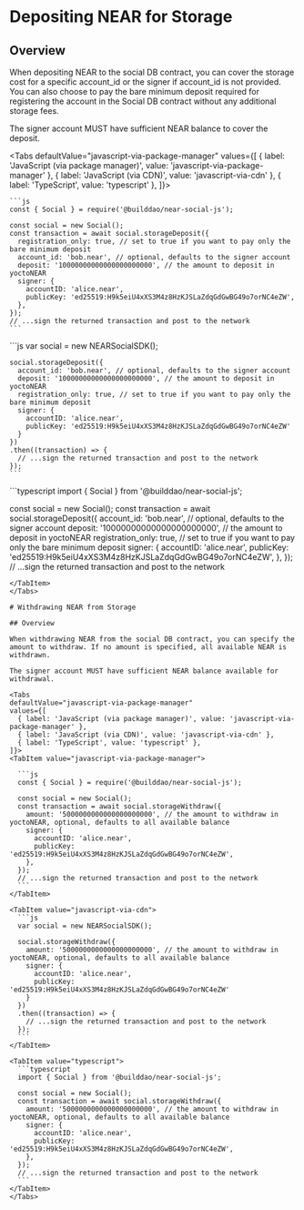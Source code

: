 
# Depositing NEAR for Storage

<TOCInline
  maxHeadingLevel={4}
  toc={toc}
/>

## Overview
When depositing NEAR to the social DB contract, you can cover the storage cost for a specific account_id or the signer if account_id is not provided. You can also choose to pay the bare minimum deposit required for registering the account in the Social DB contract without any additional storage fees.


The signer account MUST have sufficient NEAR balance to cover the deposit.

<Tabs
  defaultValue="javascript-via-package-manager"
  values={[
    { label: 'JavaScript (via package manager)', value: 'javascript-via-package-manager' },
    { label: 'JavaScript (via CDN)', value: 'javascript-via-cdn' },
    { label: 'TypeScript', value: 'typescript' },
  ]}>
  <TabItem value="javascript-via-package-manager">

    ```js
    const { Social } = require('@builddao/near-social-js');

    const social = new Social();
    const transaction = await social.storageDeposit({
      registration_only: true, // set to true if you want to pay only the bare minimum deposit
      account_id: 'bob.near', // optional, defaults to the signer account
      deposit: '10000000000000000000000', // the amount to deposit in yoctoNEAR
      signer: {
        accountID: 'alice.near',
        publicKey: 'ed25519:H9k5eiU4xXS3M4z8HzKJSLaZdqGdGwBG49o7orNC4eZW',
      },
    });
    // ...sign the returned transaction and post to the network
    ```

  </TabItem>

  <TabItem value="javascript-via-cdn">
    ```js
    var social = new NEARSocialSDK();

    social.storageDeposit({
      account_id: 'bob.near', // optional, defaults to the signer account
      deposit: '10000000000000000000000', // the amount to deposit in yoctoNEAR
      registration_only: true, // set to true if you want to pay only the bare minimum deposit
      signer: {
        accountID: 'alice.near',
        publicKey: 'ed25519:H9k5eiU4xXS3M4z8HzKJSLaZdqGdGwBG49o7orNC4eZW'
      }
    })
    .then((transaction) => {
      // ...sign the returned transaction and post to the network
    });
    ```
  </TabItem>

  <TabItem value="typescript">
  ```typescript
  import { Social } from '@builddao/near-social-js';

  const social = new Social();
  const transaction = await social.storageDeposit({
    account_id: 'bob.near', // optional, defaults to the signer account
    deposit: '10000000000000000000000', // the amount to deposit in yoctoNEAR
    registration_only: true, // set to true if you want to pay only the bare minimum deposit
    signer: {
      accountID: 'alice.near',
      publicKey: 'ed25519:H9k5eiU4xXS3M4z8HzKJSLaZdqGdGwBG49o7orNC4eZW',
    },
  });
  // ...sign the returned transaction and post to the network
  ```
  </TabItem>
</Tabs>

# Withdrawing NEAR from Storage

## Overview

When withdrawing NEAR from the social DB contract, you can specify the amount to withdraw. If no amount is specified, all available NEAR is withdrawn.

The signer account MUST have sufficient NEAR balance available for withdrawal.

<Tabs
  defaultValue="javascript-via-package-manager"
  values={[
    { label: 'JavaScript (via package manager)', value: 'javascript-via-package-manager' },
    { label: 'JavaScript (via CDN)', value: 'javascript-via-cdn' },
    { label: 'TypeScript', value: 'typescript' },
  ]}>
  <TabItem value="javascript-via-package-manager">

    ```js
    const { Social } = require('@builddao/near-social-js');

    const social = new Social();
    const transaction = await social.storageWithdraw({
      amount: '5000000000000000000000', // the amount to withdraw in yoctoNEAR, optional, defaults to all available balance
      signer: {
        accountID: 'alice.near',
        publicKey: 'ed25519:H9k5eiU4xXS3M4z8HzKJSLaZdqGdGwBG49o7orNC4eZW',
      },
    });
    // ...sign the returned transaction and post to the network
    ```
  </TabItem>

  <TabItem value="javascript-via-cdn">
    ```js
    var social = new NEARSocialSDK();

    social.storageWithdraw({
      amount: '5000000000000000000000', // the amount to withdraw in yoctoNEAR, optional, defaults to all available balance
      signer: {
        accountID: 'alice.near',
        publicKey: 'ed25519:H9k5eiU4xXS3M4z8HzKJSLaZdqGdGwBG49o7orNC4eZW'
      }
    })
    .then((transaction) => {
      // ...sign the returned transaction and post to the network
    });
    ```
  </TabItem>

  <TabItem value="typescript">
    ```typescript
    import { Social } from '@builddao/near-social-js';

    const social = new Social();
    const transaction = await social.storageWithdraw({
      amount: '5000000000000000000000', // the amount to withdraw in yoctoNEAR, optional, defaults to all available balance
      signer: {
        accountID: 'alice.near',
        publicKey: 'ed25519:H9k5eiU4xXS3M4z8HzKJSLaZdqGdGwBG49o7orNC4eZW',
      },
    });
    // ...sign the returned transaction and post to the network
    ```
  </TabItem>
</Tabs>
